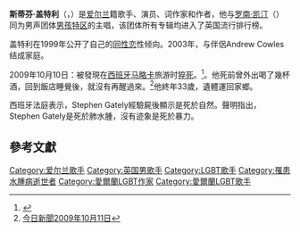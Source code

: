 {{藝人
| 姓名 = 斯蒂芬·盖特利
| 類型 = 男藝人
| 圖片 = Stephen Gately.jpg
| 圖片簡介 = {{lang|en|Stephen Patrick David Gately}}
| 英文名 = Stephen Patrick David Gately
| 出生日期 = 1976年3月17日
| 出生地點 = {{IRL}}[[都柏林|都柏林]]
| date_of_death  = 2009年10月10日
| place_of_death = {{ESP}}[[马略卡|马略卡]]
| 籍贯 = {{IRL}}
| 職業 = [[歌手|歌手]]，[[演员|演员]]，[[词作者|词作者]]，[[作家|作家]]
| 配偶 = 安德魯·克魯斯（{{lang|en|Andrew Cowles}}）
| Years_active = 1993年-2009年
}}

'''斯蒂芬·盖特利'''（{{lang|en|Stephen Gately}}，{{bd|1976年|3月17日|2009年|10月11日|Gately, Stephen}}）是[[爱尔兰|爱尔兰]]籍歌手、演员、词作家和作者，他与[[Ronan_Keating|罗南·凯汀]]（{{lang|en|Ronan Keating}}）同为男声团体[[男孩特区|男孩特区]]的主唱，该团体所有专辑均进入了英国流行排行榜。

盖特利在1999年公开了自己的[[同性恋|同性恋]]性倾向。2003年，与伴侶Andrew Cowles结成家庭。

2009年10月10日：被發現在[[西班牙|西班牙]][[马略卡|马略卡]]旅游时[[猝死|猝死]]。<ref>{{Cite web |url=http://news.bbc.co.uk/2/hi/uk_news/8301187.stm |title=BBC新聞2009年10月11日 |accessdate=2009年12月13日 |archive-date=2009年10月11日 |archive-url=https://web.archive.org/web/20091011100939/http://news.bbc.co.uk/2/hi/uk_news/8301187.stm |dead-url=no }}</ref>。他死前曾外出喝了幾杯酒，回到飯店睡覺後，就沒有再醒過來。<ref>[http://gb.nownews.com:6060/2009/10/11/340-2517992.htm 今日新聞2009年10月11日]{{dead link|date=2017年12月 |bot=InternetArchiveBot |fix-attempted=yes }}</ref>他終年33歲，遺體運回家鄉。

西班牙法庭表示，Stephen Gately經驗屍後顯示是死於自然。聲明指出，Stephen Gately是死於肺水腫，沒有迹象是死於暴力。

== 參考文獻 ==
<div class="references-small">
<references></references>
</div>
{{Authority control}}
{{DEFAULTSORT:Gately, Stephen}}

[[Category:爱尔兰歌手|Category:爱尔兰歌手]]
[[Category:英国男歌手|Category:英国男歌手]]
[[Category:LGBT歌手|Category:LGBT歌手]]
[[Category:罹患水腫病逝世者|Category:罹患水腫病逝世者]]
[[Category:愛爾蘭LGBT作家|Category:愛爾蘭LGBT作家]]
[[Category:愛爾蘭LGBT歌手|Category:愛爾蘭LGBT歌手]]